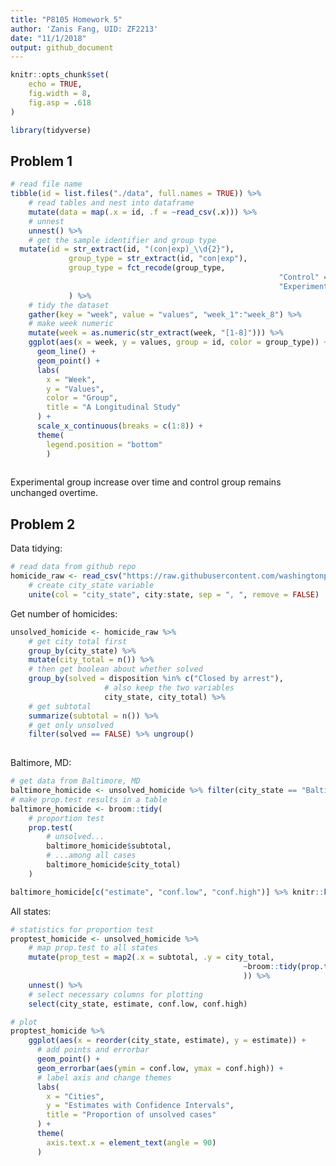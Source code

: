 ```yaml
---
title: "P8105 Homework 5"
author: 'Zanis Fang, UID: ZF2213'
date: "11/1/2018"
output: github_document
---
```


```r

knitr::opts_chunk$set(
	echo = TRUE,
	fig.width = 8,
	fig.asp = .618
)	

library(tidyverse)

```

## Problem 1

```r
# read file name
tibble(id = list.files("./data", full.names = TRUE)) %>%
	# read tables and nest into dataframe
	mutate(data = map(.x = id, .f = ~read_csv(.x))) %>% 
	# unnest
	unnest() %>% 
	# get the sample identifier and group type
  mutate(id = str_extract(id, "(con|exp)_\\d{2}"),
  			 group_type = str_extract(id, "con|exp"),
  			 group_type = fct_recode(group_type,
  			 												"Control" = "con",
  			 												"Experiment"  = "exp")
  			 ) %>%
	# tidy the dataset
	gather(key = "week", value = "values", "week_1":"week_8") %>% 
	# make week numeric
	mutate(week = as.numeric(str_extract(week, "[1-8]"))) %>% 
	ggplot(aes(x = week, y = values, group = id, color = group_type)) +
	  geom_line() + 
	  geom_point() +
	  labs(
	  	x = "Week",
	  	y = "Values",
	  	color = "Group",
	  	title = "A Longitudinal Study"
	  ) +
	  scale_x_continuous(breaks = c(1:8)) +
	  theme(
	  	legend.position = "bottom"
	  	)
    

```

Experimental group increase over time and control group remains unchanged overtime.

## Problem 2

Data tidying:

```r

# read data from github repo
homicide_raw <- read_csv("https://raw.githubusercontent.com/washingtonpost/data-homicides/master/homicide-data.csv") %>% 
	# create city_state variable
	unite(col = "city_state", city:state, sep = ", ", remove = FALSE)

```

Get number of homicides:

```r
unsolved_homicide <- homicide_raw %>% 
	# get city total first
	group_by(city_state) %>% 
	mutate(city_total = n()) %>% 
	# then get boolean about whether solved
	group_by(solved = disposition %in% c("Closed by arrest"),
					 # also keep the two variables
					 city_state, city_total) %>%
	# get subtotal
	summarize(subtotal = n()) %>% 
	# get only unsolved
	filter(solved == FALSE) %>% ungroup()
	
```

Baltimore, MD:

```r
# get data from Baltimore, MD
baltimore_homicide <- unsolved_homicide %>% filter(city_state == "Baltimore, MD")
# make prop.test results in a table
baltimore_homicide <- broom::tidy(
	# proportion test
	prop.test(
		# unsolved...
		baltimore_homicide$subtotal,
		# ...among all cases
		baltimore_homicide$city_total)
	)

baltimore_homicide[c("estimate", "conf.low", "conf.high")] %>% knitr::kable(digits = 3)

```

All states:

```r
# statistics for proportion test
proptest_homicide <- unsolved_homicide %>% 
	# map prop.test to all states
	mutate(prop_test = map2(.x = subtotal, .y = city_total,
													~broom::tidy(prop.test(.x, .y))
												 	)) %>%
	unnest() %>%
	# select necessary columns for plotting
	select(city_state, estimate, conf.low, conf.high)

# plot
proptest_homicide %>%
	ggplot(aes(x = reorder(city_state, estimate), y = estimate)) +
	  # add points and errorbar
	  geom_point() +
	  geom_errorbar(aes(ymin = conf.low, ymax = conf.high)) +
	  # label axis and change themes
	  labs(
	  	x = "Cities",
	  	y = "Estimates with Confidence Intervals",
	  	title = "Proportion of unsolved cases"
	  ) +
	  theme(
	  	axis.text.x = element_text(angle = 90)
	  )

```




